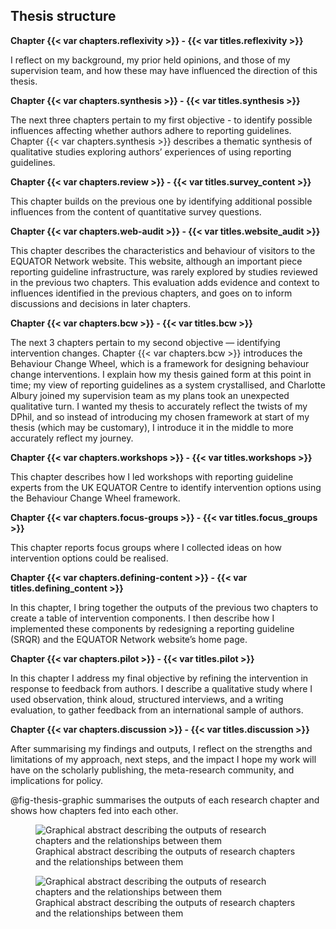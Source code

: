 ## Thesis structure

**Chapter {{< var chapters.reflexivity >}} - {{< var titles.reflexivity >}}**

I reflect on my background, my prior held opinions, and those of my supervision team, and how these may have influenced the direction of this thesis. 

**Chapter {{< var chapters.synthesis >}} - {{< var titles.synthesis >}}**

The next three chapters pertain to my first objective - to identify possible influences affecting whether authors adhere to reporting guidelines. Chapter {{< var chapters.synthesis >}} describes a thematic synthesis of qualitative studies exploring authors' experiences of using reporting guidelines. 

**Chapter {{< var chapters.review >}} - {{< var titles.survey_content >}}**

This chapter builds on the previous one by identifying additional possible influences from the content of quantitative survey questions. 

**Chapter {{< var chapters.web-audit >}} - {{< var titles.website_audit >}}**

This chapter describes the characteristics and behaviour of visitors to the EQUATOR Network website. This website, although an important piece reporting guideline infrastructure, was rarely explored by studies reviewed in the previous two chapters. This evaluation adds evidence and context to influences identified in the previous chapters, and goes on to inform discussions and decisions in later chapters. 

**Chapter {{< var chapters.bcw >}} - {{< var titles.bcw >}}**

The next 3 chapters pertain to my second objective &mdash; identifying intervention changes. Chapter {{< var chapters.bcw >}} introduces the Behaviour Change Wheel, which is a framework for designing behaviour change interventions. I explain how my thesis gained form at this point in time; my view of reporting guidelines as a system crystallised, and Charlotte Albury joined my supervision team as my plans took an unexpected qualitative turn. I wanted my thesis to accurately reflect the twists of my DPhil, and so instead of introducing my chosen framework at start of my thesis (which may be customary), I introduce it in the middle to more accurately reflect my journey.

**Chapter {{< var chapters.workshops >}} - {{< var titles.workshops >}}**

This chapter describes how I led workshops with reporting guideline experts from the UK EQUATOR Centre to identify intervention options using the Behaviour Change Wheel framework.

**Chapter {{< var chapters.focus-groups >}} - {{< var titles.focus_groups >}}**

This chapter reports focus groups where I collected ideas on how intervention options could be realised. 

**Chapter {{< var chapters.defining-content >}} - {{< var titles.defining_content >}}**

In this chapter, I bring together the outputs of the previous two chapters to create a table of intervention components. I then describe how I implemented these components by redesigning a reporting guideline (SRQR) and the EQUATOR Network website's home page.

**Chapter {{< var chapters.pilot >}} - {{< var titles.pilot >}}**

In this chapter I address my final objective by refining the intervention in response to feedback from authors. I describe a qualitative study where I used observation, think aloud, structured interviews, and a writing evaluation, to gather feedback from an international sample of authors. 

**Chapter {{< var chapters.discussion >}} - {{< var titles.discussion >}}**

After summarising my findings and outputs, I reflect on the strengths and limitations of my approach, next steps, and the impact I hope my work will have on the scholarly publishing, the meta-research community, and implications for policy.

@fig-thesis-graphic summarises the outputs of each research chapter and shows how chapters fed into each other. 

::: {.landscape .column-page-right .content-visible unless-format="pdf"}

![Graphical abstract describing the outputs of research chapters and the relationships between them](chapters/1_introduction/thesis_summary.png){#fig-thesis-graphic}

:::

::: {.content-visible when-format="pdf"}

\newpage

\blandscape 

![Graphical abstract describing the outputs of research chapters and the relationships between them](chapters/1_introduction/thesis_summary.png){#fig-thesis-graphic}

\elandscape

:::
